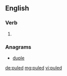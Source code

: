 ==English==

===Verb===
{{head|en|verb form}}

# {{en-past of|pule}}

===Anagrams===
* [[duple#English|duple]]

[[de:puled]]
[[mg:puled]]
[[vi:puled]]
